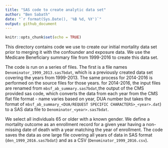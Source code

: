 ```yaml
---
title: "SAS code to create analytic data set"
author: "Ben Sabath"
date: "`r format(Sys.Date(), '%B %d, %Y')`"
output: github_document
---
```


```r
knitr::opts_chunk$set(echo = TRUE)
```



This directory contains code we use to create our initial mortality data set prior to merging it with the confounder and exposure data. We use the Medicare Beneficiary summary file from 1999-2016 to create this data set. 

The code is run on a series of files. The first is a file names `Denominator_1999_2013.sas7bdat`, which is a previously created data set covering the years from 1999-2013. The same process for 2014-2016 is performed on the source files for those years. for 2014-2016, the input files are renamed from `mbsf_ab_summary.sas7bdat`,the output of the CMS provided sas code, which converts the data from each year from the CMS flat file format - name varies based on year, DUA number but takes the format of `mbsf_ab_summary_<DUA/REQUEST SPECIFIC CHARACTERS>_<year>.dat`) to a SAS data file to `Denominator_<year>.sas7bdat`.


We select all individuals 65 or older with a known gender. We define a mortality outcome as an enrollment record for a given year having a non-missing date of death with a year matching the year of enrollment. The code saves the data as one large file covering all years of data in SAS format (`den_1999_2016.sas7bdat`) and as a CSV (`Denominator_1999_2016.csv`).